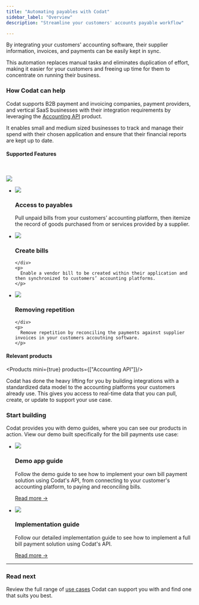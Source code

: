 ---
title: "Automating payables with Codat"
sidebar_label: "Overview"
description: "Streamline your customers' accounts payable workflow"

---


By integrating your customers' accounting software, their supplier information, invoices, and payments can be easily kept in sync. 


This automation replaces manual tasks and eliminates duplication of effort, making it easier for your customers and freeing up time for them to concentrate on running their business.

### How Codat can help

Codat supports B2B payment and invoicing companies, payment providers, and vertical SaaS businesses with their integration requirements by leveraging the [Accounting API](/accounting-api/overview) product. 

It enables small and medium sized businesses to track and manage their spend with their chosen application and ensure that their financial reports are kept up to date.

#### Supported Features
<br />

![](/img/use-cases/summary-pages/d0c6b0b7-automating-payables.png)

<ul className="card-container col-3">
  <li className="card">
    <div class="header">
      <img
        src="/img/wp-icons/Coins.png"
        className="mini-icon"
      />
      <h3>Access to payables</h3>
    </div>
    <p>
      Pull unpaid bills from your customers’ accounting platform, then itemize the record of goods purchased from or services provided by a supplier.
    </p>
  </li>

  <li className="card">
    <div class="header">
      <img
        src="/img/wp-icons/Files.png"
        className="mini-icon"
      />
      <h3>Create bills</h3>

    </div>
    <p>
      Enable a vendor bill to be created within their application and then synchronized to customers’ accounting platforms.
    </p>
  </li>

  <li className="card">
    <div class="header">
      <img
        src="/img/wp-icons/Graph-1.png"
        className="mini-icon"
      />
      <h3>Removing repetition</h3>

    </div>
    <p>
      Remove repetition by reconciling the payments against supplier invoices in your customers accoutning software.
    </p>
  </li>


</ul>



#### Relevant products

<Products mini={true} products={["Accounting API"]}/>
<br/>

Codat has done the heavy lifting for you by building integrations with a standardized data model to the accounting platforms your customers already use. This gives you access to real-time data that you can pull, create, or update to support your use case.

### Start building

Codat provides you with demo guides, where you can see our products in action. View our demo built specifically for the bill payments use case:

<ul className="card-container">
  <li className="card">
    <div className="header">
      <img
        src="/img/wp-icons/Binoculars.png"
        className="mini-icon"
      />
      <h3>Demo app guide</h3>
    </div>
    <p>
      Follow the demo guide to see how to implement your own bill payment solution using Codat's API, from connecting to your customer's accounting platform, to paying and reconciling bills.
    </p>
    <p>
      <a href="/guides/bill-pay/introduction">Read more →</a>
    </p>
  </li>
  <li className="card">
    <div className="header">
      <img
        src="/img/wp-icons/Financial-Services.png"
        className="mini-icon"
      />
      <h3>Implementation guide</h3>
    </div>
    <p>
      Follow our detailed implementation guide to see how to implement a full bill payment solution using Codat's API.
    </p>
    <p>
      <a href="/usecases/bill-pay/overview">Read more →</a>
    </p>
  </li>
</ul>

---

### Read next

Review the full range of [use cases](/usecases/overview) Codat can support you with and find one that suits you best.
